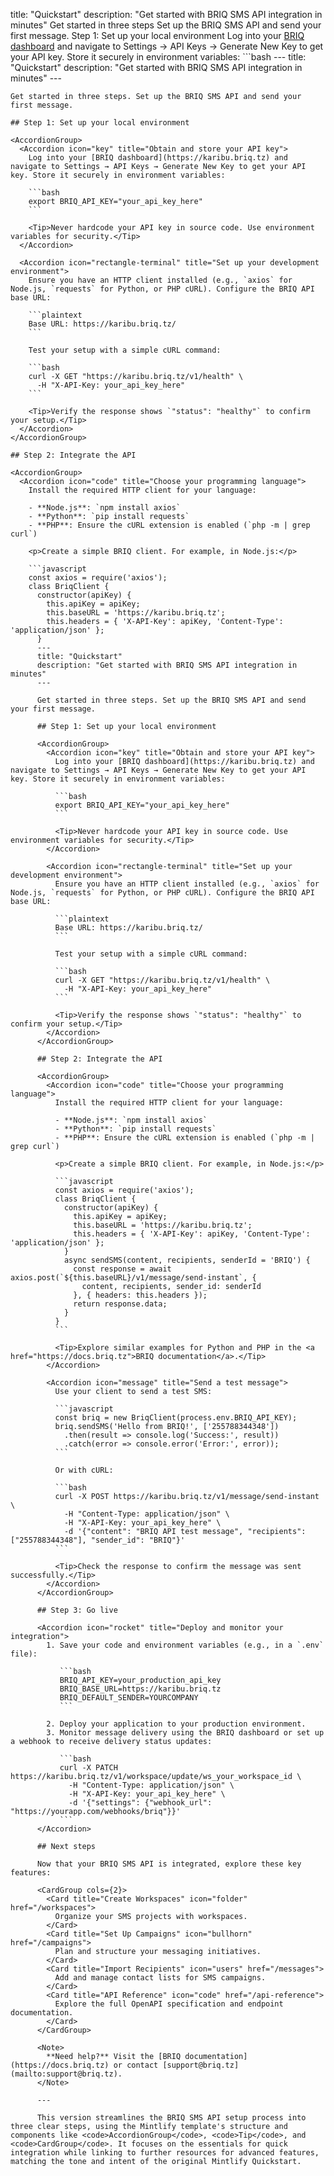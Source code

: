 title: "Quickstart"
description: "Get started with BRIQ SMS API integration in minutes"
Get started in three steps
Set up the BRIQ SMS API and send your first message.
Step 1: Set up your local environment
<accordiongroup>
  <accordion icon="key" title="Obtain and store your API key">
    Log into your [BRIQ dashboard](https://karibu.briq.tz) and navigate to Settings → API Keys → Generate New Key to get your API key. Store it securely in environment variables:
    ```bash
    ---
    title: "Quickstart"
    description: "Get started with BRIQ SMS API integration in minutes"
    ---

    Get started in three steps. Set up the BRIQ SMS API and send your first message.

    ## Step 1: Set up your local environment

    <AccordionGroup>
      <Accordion icon="key" title="Obtain and store your API key">
        Log into your [BRIQ dashboard](https://karibu.briq.tz) and navigate to Settings → API Keys → Generate New Key to get your API key. Store it securely in environment variables:

        ```bash
        export BRIQ_API_KEY="your_api_key_here"
        ```

        <Tip>Never hardcode your API key in source code. Use environment variables for security.</Tip>
      </Accordion>

      <Accordion icon="rectangle-terminal" title="Set up your development environment">
        Ensure you have an HTTP client installed (e.g., `axios` for Node.js, `requests` for Python, or PHP cURL). Configure the BRIQ API base URL:

        ```plaintext
        Base URL: https://karibu.briq.tz/
        ```

        Test your setup with a simple cURL command:

        ```bash
        curl -X GET "https://karibu.briq.tz/v1/health" \
          -H "X-API-Key: your_api_key_here"
        ```

        <Tip>Verify the response shows `"status": "healthy"` to confirm your setup.</Tip>
      </Accordion>
    </AccordionGroup>

    ## Step 2: Integrate the API

    <AccordionGroup>
      <Accordion icon="code" title="Choose your programming language">
        Install the required HTTP client for your language:

        - **Node.js**: `npm install axios`
        - **Python**: `pip install requests`
        - **PHP**: Ensure the cURL extension is enabled (`php -m | grep curl`)

        <p>Create a simple BRIQ client. For example, in Node.js:</p>

        ```javascript
        const axios = require('axios');
        class BriqClient {
          constructor(apiKey) {
            this.apiKey = apiKey;
            this.baseURL = 'https://karibu.briq.tz';
            this.headers = { 'X-API-Key': apiKey, 'Content-Type': 'application/json' };
          }
          ---
          title: "Quickstart"
          description: "Get started with BRIQ SMS API integration in minutes"
          ---

          Get started in three steps. Set up the BRIQ SMS API and send your first message.

          ## Step 1: Set up your local environment

          <AccordionGroup>
            <Accordion icon="key" title="Obtain and store your API key">
              Log into your [BRIQ dashboard](https://karibu.briq.tz) and navigate to Settings → API Keys → Generate New Key to get your API key. Store it securely in environment variables:

              ```bash
              export BRIQ_API_KEY="your_api_key_here"
              ```

              <Tip>Never hardcode your API key in source code. Use environment variables for security.</Tip>
            </Accordion>

            <Accordion icon="rectangle-terminal" title="Set up your development environment">
              Ensure you have an HTTP client installed (e.g., `axios` for Node.js, `requests` for Python, or PHP cURL). Configure the BRIQ API base URL:

              ```plaintext
              Base URL: https://karibu.briq.tz/
              ```

              Test your setup with a simple cURL command:

              ```bash
              curl -X GET "https://karibu.briq.tz/v1/health" \
                -H "X-API-Key: your_api_key_here"
              ```

              <Tip>Verify the response shows `"status": "healthy"` to confirm your setup.</Tip>
            </Accordion>
          </AccordionGroup>

          ## Step 2: Integrate the API

          <AccordionGroup>
            <Accordion icon="code" title="Choose your programming language">
              Install the required HTTP client for your language:

              - **Node.js**: `npm install axios`
              - **Python**: `pip install requests`
              - **PHP**: Ensure the cURL extension is enabled (`php -m | grep curl`)

              <p>Create a simple BRIQ client. For example, in Node.js:</p>

              ```javascript
              const axios = require('axios');
              class BriqClient {
                constructor(apiKey) {
                  this.apiKey = apiKey;
                  this.baseURL = 'https://karibu.briq.tz';
                  this.headers = { 'X-API-Key': apiKey, 'Content-Type': 'application/json' };
                }
                async sendSMS(content, recipients, senderId = 'BRIQ') {
                  const response = await axios.post(`${this.baseURL}/v1/message/send-instant`, {
                    content, recipients, sender_id: senderId
                  }, { headers: this.headers });
                  return response.data;
                }
              }
              ```

              <Tip>Explore similar examples for Python and PHP in the <a href="https://docs.briq.tz">BRIQ documentation</a>.</Tip>
            </Accordion>

            <Accordion icon="message" title="Send a test message">
              Use your client to send a test SMS:

              ```javascript
              const briq = new BriqClient(process.env.BRIQ_API_KEY);
              briq.sendSMS('Hello from BRIQ!', ['255788344348'])
                .then(result => console.log('Success:', result))
                .catch(error => console.error('Error:', error));
              ```

              Or with cURL:

              ```bash
              curl -X POST https://karibu.briq.tz/v1/message/send-instant \
                -H "Content-Type: application/json" \
                -H "X-API-Key: your_api_key_here" \
                -d '{"content": "BRIQ API test message", "recipients": ["255788344348"], "sender_id": "BRIQ"}'
              ```

              <Tip>Check the response to confirm the message was sent successfully.</Tip>
            </Accordion>
          </AccordionGroup>

          ## Step 3: Go live

          <Accordion icon="rocket" title="Deploy and monitor your integration">
            1. Save your code and environment variables (e.g., in a `.env` file):

               ```bash
               BRIQ_API_KEY=your_production_api_key
               BRIQ_BASE_URL=https://karibu.briq.tz
               BRIQ_DEFAULT_SENDER=YOURCOMPANY
               ```

            2. Deploy your application to your production environment.
            3. Monitor message delivery using the BRIQ dashboard or set up a webhook to receive delivery status updates:

               ```bash
               curl -X PATCH https://karibu.briq.tz/v1/workspace/update/ws_your_workspace_id \
                 -H "Content-Type: application/json" \
                 -H "X-API-Key: your_api_key_here" \
                 -d '{"settings": {"webhook_url": "https://yourapp.com/webhooks/briq"}}'
               ```
          </Accordion>

          ## Next steps

          Now that your BRIQ SMS API is integrated, explore these key features:

          <CardGroup cols={2}>
            <Card title="Create Workspaces" icon="folder" href="/workspaces">
              Organize your SMS projects with workspaces.
            </Card>
            <Card title="Set Up Campaigns" icon="bullhorn" href="/campaigns">
              Plan and structure your messaging initiatives.
            </Card>
            <Card title="Import Recipients" icon="users" href="/messages">
              Add and manage contact lists for SMS campaigns.
            </Card>
            <Card title="API Reference" icon="code" href="/api-reference">
              Explore the full OpenAPI specification and endpoint documentation.
            </Card>
          </CardGroup>

          <Note>
            **Need help?** Visit the [BRIQ documentation](https://docs.briq.tz) or contact [support@briq.tz](mailto:support@briq.tz).
          </Note>

          ---

          This version streamlines the BRIQ SMS API setup process into three clear steps, using the Mintlify template's structure and components like <code>AccordionGroup</code>, <code>Tip</code>, and <code>CardGroup</code>. It focuses on the essentials for quick integration while linking to further resources for advanced features, matching the tone and intent of the original Mintlify Quickstart.